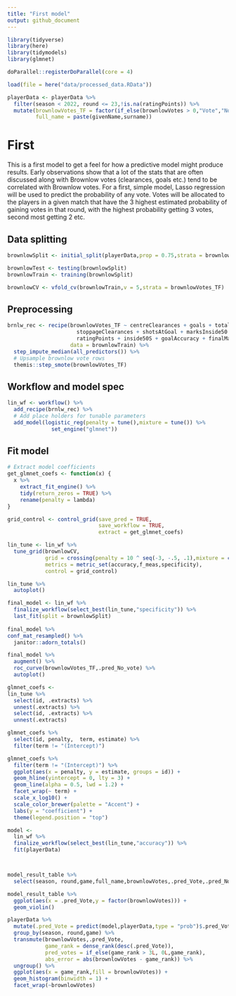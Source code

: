 ```yaml
---
title: "First model"
output: github_document
---
```


```r
library(tidyverse)
library(here)
library(tidymodels)
library(glmnet)

doParallel::registerDoParallel(core = 4)

load(file = here("data/processed_data.RData"))

playerData <- playerData %>% 
  filter(season < 2022, round <= 23,!is.na(ratingPoints)) %>% 
  mutate(brownlowVotes_TF = factor(if_else(brownlowVotes > 0,"Vote","No_vote")),
         full_name = paste(givenName,surname))
```

# First

This is a first model to get a feel for how a predictive model might produce results. Early observations show that a lot of the stats that are often discussed along with Brownlow votes (clearances, goals etc.) tend to be correlated with Brownlow votes. For a first, simple model, Lasso regression will be used to predict the probability of any vote. Votes will be allocated to the players in a given match that have the 3 highest estimated probability of gaining votes in that round, with the highest probability getting 3 votes, second most getting 2 etc. 

## Data splitting

```r
brownlowSplit <- initial_split(playerData,prop = 0.75,strata = brownlowVotes_TF)

brownlowTest <- testing(brownlowSplit)
brownlowTrain <- training(brownlowSplit)

brownlowCV <- vfold_cv(brownlowTrain,v = 5,strata = brownlowVotes_TF)

```


## Preprocessing

```r
brnlw_rec <- recipe(brownlowVotes_TF ~ centreClearances + goals + totalClearances +
                      stoppageClearances + shotsAtGoal + marksInside50 + goalAssists +
                      ratingPoints + inside50S + goalAccuracy + finalMargin,
                    data = brownlowTrain) %>% 
  step_impute_median(all_predictors()) %>% 
  # Upsample brownlow vote rows
  themis::step_smote(brownlowVotes_TF)
```

## Workflow and model spec

```r
lin_wf <- workflow() %>%
  add_recipe(brnlw_rec) %>%
  # Add place holders for tunable parameters
  add_model(logistic_reg(penalty = tune(),mixture = tune()) %>%
              set_engine("glmnet"))
```

## Fit model

```r

# Extract model coefficients
get_glmnet_coefs <- function(x) {
  x %>% 
    extract_fit_engine() %>% 
    tidy(return_zeros = TRUE) %>% 
    rename(penalty = lambda)
}

grid_control <- control_grid(save_pred = TRUE,
                             save_workflow = TRUE,
                             extract = get_glmnet_coefs)

lin_tune <- lin_wf %>%
  tune_grid(brownlowCV,
            grid = crossing(penalty = 10 ^ seq(-3, -.5, .1),mixture = c(0.1,0.5,1)),
            metrics = metric_set(accuracy,f_meas,specificity),
            control = grid_control)

lin_tune %>% 
  autoplot()
```

```r
final_model <- lin_wf %>% 
  finalize_workflow(select_best(lin_tune,"specificity")) %>% 
  last_fit(split = brownlowSplit)
  
final_model %>% 
conf_mat_resampled() %>% 
  janitor::adorn_totals()

final_model %>%
  augment() %>% 
  roc_curve(brownlowVotes_TF,.pred_No_vote) %>% 
  autoplot()
```
```r
glmnet_coefs <- 
lin_tune %>% 
  select(id, .extracts) %>% 
  unnest(.extracts) %>% 
  select(id, .extracts) %>%
  unnest(.extracts)

glmnet_coefs %>% 
  select(id, penalty,  term, estimate) %>% 
  filter(term != "(Intercept)")
```

```r
glmnet_coefs %>% 
  filter(term != "(Intercept)") %>% 
  ggplot(aes(x = penalty, y = estimate, groups = id)) + 
  geom_hline(yintercept = 0, lty = 3) +
  geom_line(alpha = 0.5, lwd = 1.2) + 
  facet_wrap(~ term) + 
  scale_x_log10() +
  scale_color_brewer(palette = "Accent") +
  labs(y = "coefficient") +
  theme(legend.position = "top")
```

```r
model <- 
  lin_wf %>% 
  finalize_workflow(select_best(lin_tune,"accuracy")) %>% 
  fit(playerData)



model_result_table %>% 
  select(season, round,game,full_name,brownlowVotes,.pred_Vote,.pred_No_vote)

model_result_table %>% 
  ggplot(aes(x = .pred_Vote,y = factor(brownlowVotes))) +
  geom_violin()

playerData %>% 
  mutate(.pred_Vote = predict(model,playerData,type = "prob")$.pred_Vote) %>% 
  group_by(season, round,game) %>% 
  transmute(brownlowVotes,.pred_Vote,
            game_rank = dense_rank(desc(.pred_Vote)),
            pred_votes = if_else(game_rank > 3L, 0L,game_rank),
            abs_error = abs(brownlowVotes - game_rank)) %>% 
  ungroup() %>% 
  ggplot(aes(x = game_rank,fill = brownlowVotes)) +
  geom_histogram(binwidth = 1) +
  facet_wrap(~brownlowVotes)
```

